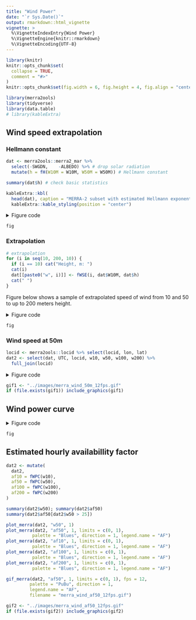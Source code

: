 ```yaml
---
title: "Wind Power"
date: "`r Sys.Date()`"
output: rmarkdown::html_vignette
vignette: >
  %\VignetteIndexEntry{Wind Power}
  %\VignetteEngine{knitr::rmarkdown}
  %\VignetteEncoding{UTF-8}
---
```


```r
library(knitr)
knitr::opts_chunk$set(
  collapse = TRUE,
  comment = "#>"
)
knitr::opts_chunk$set(fig.width = 6, fig.height = 4, fig.align = "center") 
```

```r
library(merra2ools)
library(tidyverse)
library(data.table)
# library(kableExtra)
```

## Wind speed extrapolation

### Hellmann constant
```r
dat <- merra2ools::merra2_mar %>%
  select(-SWGDN,	-ALBEDO) %>% # drop solar radiation
  mutate(h = fH(W10M = W10M, W50M = W50M)) # Hellmann constant

summary(dat$h) # check basic statistics

```


```r
kableExtra::kbl(
  head(dat), caption = "MERRA-2 subset with estimated Hellmann exponent (h)") %>% 
  kableExtra::kable_styling(position = "center")

```


<details>
  <summary>Figure code</summary>
```r
(h_mean <- mean(dat$h))
(h_median <- median(dat$h))

# .GeomVline_draw_key <- GeomVline$draw_key
GeomVline$draw_key <- GeomHline$draw_key # adjusting legend

fig <- ggplot(dat) +
  geom_histogram(aes(h, after_stat(density), 
                     fill = "Hellmann", colour = "NA"),
                 alpha = .75, show.legend = F, bins = 50) +
  labs(x = "Hellmann exponent (h)") +
  geom_vline(aes(xintercept = x, linetype = name),
             data = tibble(name = c("mean", "median"),
                           x = c(h_mean, h_median)),
             colour = "blue") +
  scale_linetype(name = "Statistics") +
  theme_bw() + 
  theme(legend.position = c(0.9, .8),
        legend.box.background = element_rect(
          colour = "black", fill = "grey"
          ))

```
</details>

```r
fig
```


### Extrapolation
```r
# extrapolation
for (i in seq(10, 200, 10)) {
  if (i == 10) cat("Height, m: ")
  cat(i)
  dat[[paste0("w", i)]] <- fWSE(i, dat$W10M, dat$h)
  cat(" ")
}
```

Figure below shows a sample of extrapolated speed of wind from 10 and 50 to up to 200 meters height.  

<details>
  <summary>Figure code</summary>
```r
dd <- dat %>% ungroup() %>%
  select(UTC, locid, starts_with("w", ignore.case = F)) %>%
  pivot_longer(cols = starts_with("w"), names_prefix = "w") %>%
  mutate(name = as.integer(name))

set.seed(0)
fig <- ggplot(filter(dd, locid %in% sample(locid, 100), UTC == dd$UTC[1])) +
  geom_line(aes(value, name, group = locid, colour = locid), 
            alpha = .75, show.legend = F, size = .75) +
  scale_colour_distiller(palette = "Spectral") +
  geom_hline(yintercept = 10, linetype = "dashed", colour = "blue", alpha = 1) + 
  geom_hline(yintercept = 50, linetype = "dashed", colour = "blue", alpha = 1) +
  # ylim(0, NA) +
  labs(x = "Wind speed, m/s", y = "Height, m") +
  scale_x_continuous(expand = c(0,0)) + 
  scale_y_continuous(expand = c(0,0), limits = c(0, NA), 
                     breaks = c(0, 10, 50, 100, 150, 200),
                     minor_breaks = c(0, 10, seq(25, 200, by = 25)),
                     labels = c(0, 10, 50, 100, 150, 200)) +
  geom_text(data = tibble(name = c("wind speed at 10m from MERRA-2 (W10M)", 
                                   "wind speed at 10m from MERRA-2 (W50M)"), 
                          x = c(19.2, 19.2), y = c(11, 51)),
                          size = 3, colour = "black", alpha = .85,
             aes(x, y, label = name), vjust = 0, hjust = 1) +
             # nudge_x = 0.25, nudge_y = 7) +
  theme_bw()

```
</details>

```r
fig
```


### Wind speed at 50m
```r
locid <- merra2ools::locid %>% select(locid, lon, lat) 
dat2 <- select(dat, UTC, locid, w10, w50, w100, w200) %>%
  full_join(locid)

```

<details>
  <summary>Figure code</summary>
```r
gif_merra(dat2, "w50", 1, fps = 12, filename = "merra_wind_50m_12fps.gif")

```
</details>

```r
gif1 <- "../images/merra_wind_50m_12fps.gif"
if (file.exists(gif1)) include_graphics(gif1)

```

## Wind power curve

<details>
  <summary>Figure code</summary>
```r
# Simplified wind power curve
wpc <- tibble( 
  mps = c(0:25, NA, 25.01, 26:30), # wind speed m/s
  af = fWPC(mps) # availability factor [0,1]
)

fig <- ggplot(wpc) + 
  geom_line(aes(x = mps, y = af, colour = "red"), size = 2, show.legend = F) +
  labs(x = "Wind speed, m/s", 
       y = "Wind turbine availability (capacity) factor") +
  theme_bw()
```
</details>

```r
fig
```


## Estimated hourly availabillity factor
```r

dat2 <- mutate(
  dat2,
  af10 = fWPC(w10),
  af50 = fWPC(w50),
  af100 = fWPC(w100),
  af200 = fWPC(w200)
)

summary(dat2$w50); summary(dat2$af50)
summary(dat2$af50[dat2$w50 > 25])

plot_merra(dat2, "w50", 1)
plot_merra(dat2, "af50", 1, limits = c(0, 1), 
          palette = "Blues", direction = 1, legend.name = "AF")
plot_merra(dat2, "af10", 1, limits = c(0, 1),
          palette = "Blues", direction = 1, legend.name = "AF")
plot_merra(dat2, "af100", 1, limits = c(0, 1),
          palette = "Blues", direction = 1, legend.name = "AF")
plot_merra(dat2, "af200", 1, limits = c(0, 1), 
          palette = "Blues", direction = 1, legend.name = "AF")

gif_merra(dat2, "af50", 1, limits = c(0, 1), fps = 12, 
         palette = "PuBu", direction = 1,
         legend.name = "AF",
         filename = "merra_wind_af50_12fps.gif")


```


```r
gif2 <- "../images/merra_wind_af50_12fps.gif"
if (file.exists(gif2)) include_graphics(gif2)

```

